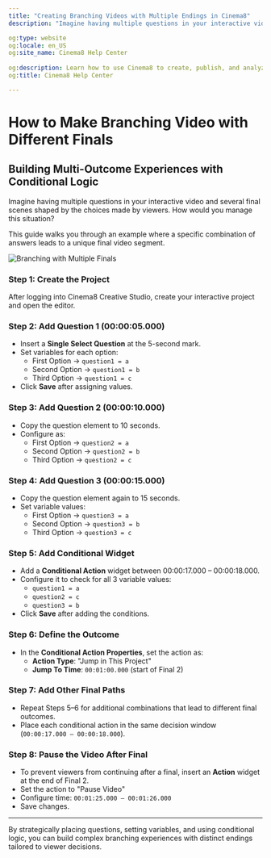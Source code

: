 ```yaml
---
title: "Creating Branching Videos with Multiple Endings in Cinema8"
description: "Imagine having multiple questions in your interactive video and several final scenes shaped by the choices made by viewers. How would you manage this situation?"

og:type: website
og:locale: en_US
og:site_name: Cinema8 Help Center
 
og:description: Learn how to use Cinema8 to create, publish, and analyze interactive videos.
og:title: Cinema8 Help Center

---
```



# How to Make Branching Video with Different Finals

## Building Multi-Outcome Experiences with Conditional Logic

Imagine having multiple questions in your interactive video and several final scenes shaped by the choices made by viewers. How would you manage this situation?

This guide walks you through an example where a specific combination of answers leads to a unique final video segment.

![Branching with Multiple Finals](/screenshot/advanced-interactivity/branching-different_finals.webp)

<Steps>

### Step 1: Create the Project  
After logging into Cinema8 Creative Studio, create your interactive project and open the editor.

### Step 2: Add Question 1 (00:00:05.000)  
- Insert a **Single Select Question** at the 5-second mark.  
- Set variables for each option:
  - First Option → `question1 = a`
  - Second Option → `question1 = b`
  - Third Option → `question1 = c`
- Click **Save** after assigning values.

### Step 3: Add Question 2 (00:00:10.000)  
- Copy the question element to 10 seconds.  
- Configure as:
  - First Option → `question2 = a`
  - Second Option → `question2 = b`
  - Third Option → `question2 = c`

### Step 4: Add Question 3 (00:00:15.000)  
- Copy the question element again to 15 seconds.  
- Set variable values:
  - First Option → `question3 = a`
  - Second Option → `question3 = b`
  - Third Option → `question3 = c`

### Step 5: Add Conditional Widget  
- Add a **Conditional Action** widget between 00:00:17.000 – 00:00:18.000.  
- Configure it to check for all 3 variable values:
  - `question1 = a`
  - `question2 = c`
  - `question3 = b`
- Click **Save** after adding the conditions.

### Step 6: Define the Outcome  
- In the **Conditional Action Properties**, set the action as:
  - **Action Type**: "Jump in This Project"  
  - **Jump To Time**: `00:01:00.000` (start of Final 2)

### Step 7: Add Other Final Paths  
- Repeat Steps 5–6 for additional combinations that lead to different final outcomes.  
- Place each conditional action in the same decision window (`00:00:17.000 – 00:00:18.000`).

### Step 8: Pause the Video After Final  
- To prevent viewers from continuing after a final, insert an **Action** widget at the end of Final 2.  
- Set the action to "Pause Video"  
- Configure time: `00:01:25.000 – 00:01:26.000`  
- Save changes.

</Steps>

---

By strategically placing questions, setting variables, and using conditional logic, you can build complex branching experiences with distinct endings tailored to viewer decisions.
